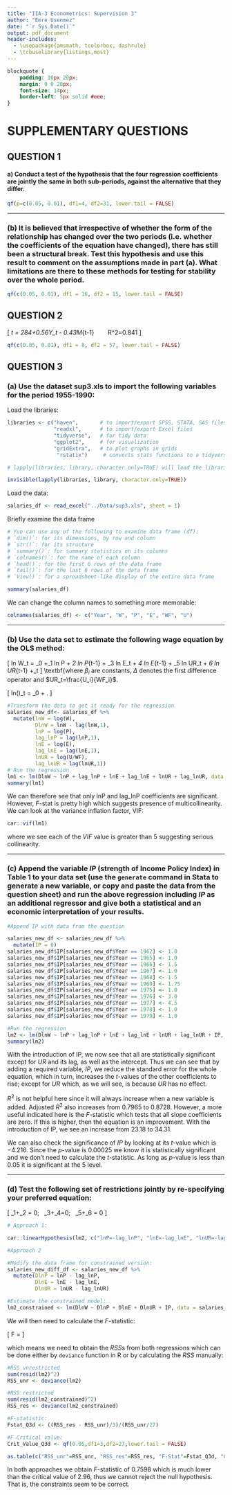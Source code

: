 ```yaml
---
title: "IIA-3 Econometrics: Supervision 3"
author: "Emre Usenmez"
date: "`r Sys.Date()`"
output: pdf_document
header-includes: 
  - \usepackage{amsmath, tcolorbox, dashrule}
  - \tcbuselibrary{listings,most}
---
```


<!-- This comment will not be displayed in the output. Below change to CSS style is to ensure the blocktexts are in the same form size as the rest of the text.-->

```css
blockquote {
    padding: 10px 20px;
    margin: 0 0 20px;
    font-size: 14px;
    border-left: 5px solid #eee;
}
```


# SUPPLEMENTARY QUESTIONS

\bigskip\bigskip

## QUESTION 1

\textbf{In a study of the Cobb-Douglass production function, a researcher suspects that the parameters are subject to change over time. Data on output, $Y$, labor input, $X_1$, and capital stock, $X_2$, are available for years 1929 to 1967. $T$ represents the time trend. The results obtained are as follows (t-values in parantheses):}

\begin{alignat*}{6}
\text{Full Sample:  } \ \ \widehat{log Y} & {}={} && -3.02 {}+{} && 1.34 \ logX_1 {}+{} && 0.29 \ logX_2 {}+{} && 0.0052 \ T \\
 & && (-6.65) && (14.68) && (4.89) && (2.34) \\
 & && && R^2 = 0.99535 && &&\hat{\sigma} = 0.03274 \\
\text{1929-48:  } \ \ \widehat{log Y} & {}={} && -3.22 {}+{} && 1.36 \ logX_1 {}+{} && 0.32 \ logX_2 {}+{} && 0.0051 \ T \\
 & && (-4.63) && (4.95) && (1.36) && (1.40) \\
 & && && R^2 = 0.97853 && && \hat{\sigma} = 0.04449 \\
\text{1949-67:  } \ \ \widehat{log Y} & {}={} && -1.56 {}+{} && 1.02 \ logX_1 {}+{} && 0.33 \ logX_2 {}+{} && 0.0095 \ T \\
 & && (-2.21) && (7.58) && (2.33) && (1.85) \\
 & && && R^2 = 0.99565 && && \hat{\sigma} = 0.0135 \\
\end{alignat*}

#### a) Conduct a test of the hypothesis that the four regression coefficients are jointly the same in both sub-periods, against the alternative that they differ.
\begin{description}
\item[Answer:] 

This question is effectively testing if there is a structural break from the start of 1949 which may be caused by different intercept, different slope coefficient, or both. Suppose the coefficients of the full sample regression are $\beta$s, and coefficients of the 1929-48 regression are $\psi$s, and coefficients of the 1949-67 are $\gamma$s. Our hypothesis is therefore:
\[
\mathbb{H}_0: (\psi_0=\gamma_0) \cap (\psi_1=\gamma_1) \cap (\psi_2=\gamma_2) \cap (\psi_3=\gamma_3) 
\]
We can test this in two ways. First is to reparameterize the model and then run an $F$-test, and the second is to run a Chow test.

\underline{First Approach:}

We can create a new coefficient $\delta = \psi-\gamma$ whereby our model becomes: $\widehat{logY}=\delta_0 + \delta_1 \ log X_1 + \delta_2 \ log X_2 + \delta_3 T + \varepsilon$ for which the hypothesis becomes:
\[
\mathbb{H}_0: (\delta_0=0) \cap (\delta_1=0) \cap (\delta_2=0) \cap (\delta_3=0)
\]
We would then use the $F$-test for this join hypothesis.

\underline{Second Approach:}

An alternative appraoch is to use \textit{Chow Test}.\footnote{Chow, C Gregory (1960) \textit{Tests of Equality Between Sets of Coefficients in Two Linear Regressions}, Econometrica, 28(3) 591:605} This test assumes that:
\begin{itemize}
  \item The error terms in the subperiod regressions are normally distributed with the same, i.e. homoskedastic, variance $\sigma^2$. That is, $u_{1929-48t} \sim N(0,\sigma^2)$ and $u_{1949-67t} \sim N(0,\sigma^2)$.
  \item The two error terms $u_{1929-48t}$ and $u_{1949-67t}$ are independently distributed.
\end{itemize}

The Chow test is an $F$-ratio which means we will need the $RSS$ of both unrestricted and restricted models. Here, \textit{the full sample model is the restricted model} since that is the model we have by imposing the restrictions that all $\psi_j=\gamma_j$ for $j=0,\dots,3$. The $RSS$ of the unrestricted model, on the other hand - and this is a key insight - is the combination of the two sub-sample $RSS$s.

\begin{tcolorbox}[breakable, title=Why $RSS$ and not $R^2$ form of $F$-Test, skin=enhancedlast]
Note that the Chow test uses $RSS$ and that there is no simple $R^2$ form of the $F$-test if separate regressions have been estimated for each group. This is because the $TSS$s are not the same as $\bar{Y}$ is not the same in both samples.
\end{tcolorbox}

The steps to carry out a Chow test is as follows:
\begin{enumerate}
  \item Obtain the restricted model's residual sum of squares, $RSS_R$, by estimating the regression for the full sample model with $(n-k-1)$ degrees of freedom, where $n=n_1+n_2$ with $n_1$ being the sample size of the first sub-sample, and $n_2$ being he sample size of the second sub-sample, and where $k$ is the number of regressors in that model.
  \item Estimate the first sub-sample model to obtain its residual sum of squares, $RSS_1$ with $n_1-k-1$ degrees of freedom.
  \item Do the same for the second sub-sample model to obtain $RSS_2$ with $n_2-k-1$ degrees of freedom.
  \item Add the two $RSS$s to compute the unrestricted model's residual sum of squares: $RSS_{UR}=RSS_1+RSS_2$.
  \item Compute the $F$-ratio:
  \[
  F = \frac{\dfrac{RSS_R-RSS_{UR}}{k+1}}{\dfrac{RSS_{UR}}{n-2(k+1)}} = \frac{\dfrac{\text{improvement in fit}}{\text{extra degrees of freedom used up}}}{\dfrac{\text{residual sum of squares remaining}}{\text{degrees of freedom remaining}}}
  \]
  \subitem
  $\hookrightarrow$
    Because we are splitting the sample into two, we are estimating k regressors for each sample plus their intercepts, so we are using up $(k+1)$ degrees of freedom twice.
  \item Compare the $F$-ratio to the critical $F$ value with \big($(k+1),n-2(k+1)$\big) degrees of freedom and fail to reject the null hypothesis of \textit{parameter stability}, i.e. no structural change, if $F$-ratio does not exceed the critical value at the chosen significance level.
\end{enumerate}

Accordingly, we first need to calculate the $RSS$s. For that, recall that $RSS = \hat{\sigma}^2(n-k-1)$ where $n=39, n_1=20, n_2=19$ because the dates are inclusive. Therefore:

\begin{align*}
RSS_R 
  &= 0.03274^2\times 35 
  &= 0.03751677 \\
RSS_UR 
  &= RSS_1 + RSS_2 \\ 
  &= 0.04449^2\times 16 + 0.0135^2\times 15 \\
  &= 0.03440351
\end{align*}

With these we can now calculate our $F$-ratio:
\[
F = \frac{\dfrac{0.03751677-0.04304995}{4}}{\dfrac{RSS_{UR}}{n-2(k+1)}} = \frac{\dfrac{0.03751677 - 0.03440351}{4}}{\dfrac{0.03440351}{31}} = 0.7013157
\]

The F-statistic for $\alpha=0.05$ is $2.678667$ and for $\alpha=0.01$ is $3.992811$, and thus we fail to reject the null hypothesis of parameter stability at either of the $\psi$ values.
\end{description}

```r
qf(p=c(0.05, 0.01), df1=4, df2=31, lower.tail = FALSE)
```


\begin{tcolorbox}[breakable, title=Why $RSS$ equals $\hat{\sigma}^2(n-k-1)$?, skin=enhancedlast]
Consider how we estimate the error variance, $\sigma^2$. First notice that $\sigma^2=\mathbb{E}(u^2)$, so an unbiased estimator of $\sigma^2$ is $\frac{1}{n}\sum_{i=1}^nu_i^2$. However, since we do not observe the errors $u_i$ this is not a true estimator. What we have, though, is the estimates of the errors $u_i$ which are the OLS residuals $\hat{u}_i$. If we replace the errors with the OLS residuals then we have
\[
\sigma^2 = \frac{\sum_{i=1}^nu_i^2}{n} = \frac{RSS}{n}
\]
which is a true estimator because it gives a computable rule for any sample of data on $X$s and $Y$. However, this is biased because it does not account for the restrictions that must be satisfied by the OLS residuals. These restrictions are given by the two OLS first order conditions:
\[
\sum_{i=1}^n\hat{u}_i = 0, \ \ \ \ \ \ \sum_{i=1}^nX_i\hat{u}_i=0
\]
for a simple regression with one regressor. In a way, if we know $n-k-1$ residuals, we can always get the other remaining residuals by using the restrictions implied by the first order conditions. Therefore there are only $n-k-1$ degrees of freedom in the OLS residuals, as opposed to $n$ degrees of freedom in the errors.

The unbiased estimator of the error variance is therefore:
\[
\hat{\sigma}^2 = \frac{\sum_{i=1}^n\hat{u}_i^2}{n-k-1} = \frac{RSS}{n-k-1}
\]
where in simple regression with one regressor, $k=1$.
\end{tcolorbox}


\bigskip\bigskip
***
\bigskip\bigskip

### (b) It is believed that irrespective of whether the form of the relationship has changed over the two periods (i.e. whether the coefficients of the equation have changed), there has still been a structural break. Test this hypothesis and use this result to comment on the assumptions made in part (a). What limitations are there to these methods for testing for stability over the whole period.

\begin{description}
\item[Answer:] What this question is effectively asking is that whether the error variances of the two subperiod regressions are the same. Recall from part (a) one of the two key assumptions of the Chow test is that the variances of the errors are homoskedastic. Therefore the hypothesis is:
\[
\mathbb{H}_0: \sigma_\psi = \sigma_\gamma \ \ \ \ \ \ \ \text{or } \ \ \ \ \mathbb{H}_0: \frac{\sigma_\psi}{\sigma_\gamma}=1 \\
\mathbb{H}_1: \sigma_\psi \neq \sigma_\gamma \ \ \ \ \ \ \ \ text{or } \ \ \ \ \mathbb{H}_0: \frac{\sigma_\psi}{\sigma_\gamma}\neq 1
\]
If the variances of the two subpopulations are the same, i.e. $\sigma_\psi=\sigma_\gamma$, as assumed by the Chow test, then the ratios of the ratios of estimated error variance to population error variance has an $F$ distribution with $(n_1-k-1)$ and $(n_2-k-1)$ degrees of freedom in the numerator and denominator, respectively. That is,
\[
\frac{\dfrac{\hat{\sigma}_\psi^2}{\sigma_\psi^2}}{\dfrac{\hat{\sigma}_\gamma^2}{\sigma_\gamma^2}} \sim F_{(n_1-k-1),(n_2-k-1)}.
\]

Notice that if $\sigma_\psi=\sigma_\gamma$ then this ratio and thus the $F$-test becomes:
\[
F = \frac{\sigma_\psi^2}{\sigma_\gamma^2}
\]
where by convention the larger estimated variance is in the numerator.

Accordingly, our $F$-statistic is:
\[
F = \frac{0.04449^2}{0.0135^2} = 10.86069.
\]

Since this is a two-tailed test, but we are putting the higher variance in the numerator, then we can treat it as one-sided test with alternative hypothesis is greater than $1$, The critical values for $\alpha=0.05$ with $(16,15)$ degrees of freedom is $2.384875$, and for $\alpha=0.01$ it is $3.485246$.

Thus at both $\alpha$ levels we can reject the null hypothesis and conclude that the subperiod variances are not the same at $\alpha=0.01$. 
This means, the assumption of Chow test does not hold and we shouldn't use the Chow test, at least not in this form. There are modifications to Chow test that can be utilized but that is beyond this class.

Another point regarding the Chow test to bear in mind is that it is sensitive to the choice of the time at which we divide the subperiods. The $F$ values would be different if the cut-off point was 1947 or 1949.

Finally, the Chow test will tell us only if the two regressions are different but not whether the difference is due to the intercepts, the slopes, or both. We can use dummy variables for that, though.

\end{description}

```r
qf(c(0.05, 0.01), df1 = 16, df2 = 15, lower.tail = FALSE)
```


\bigskip\bigskip\bigskip
\hdashrule[0.5ex]{\textwidth}{1pt}{3mm}
\bigskip\bigskip\bigskip

## QUESTION 2

\textbf{The following demand for money function was estimated from 60 observations, for which $\sum(M-\bar{M})^2=45600$:}
\[
\hat{M}_t = 284+0.56Y_t - 0.43M_{t-1} \ \ \ \ \ \ \ R^2=0.841
\]
\textbf{When a further 8 observations became available, the equation was re-estimated. The pooled data had $\sum(M-\bar{M})^2 = 50100$, and the re-estimated equation $R^2=0.818$. Carry out a Chow test for predictive failure. What do you conclude from your results? Explain carefully the role of the dummy variable in this test.}

\begin{description}
\item[Answer:]
The approach to the Chow test is similar to Question 1 whereby the $RSS$ for restricted model is the pooled data. Hwoever, notice we are not running a two separate regressions on the subsamples. So we follow the first approach from Question 1(a) by taking the differences of the model:
\[
\mathbb{H}_0: (\delta_0=0) \cap (\delta_1=0) \cap (\delta_2=0) 
\]
where $\delta$s are the coefficients of model $D_t$ which is the difference between the initial model and the model after the new observations.

Accordingly, we first need to derive the respective $RSS$s using the identity $R^2=1-\frac{RSS}{TSS}$ or $RSS = (1-R^2)TSS$ where $TSS=\sum(M-\bar{M})^2$:
\begin{align*}
RSS_R &= (1-0.841)\times 45,600 = 7,250.4 \\
RSS_{UR} &= (1-0.818)\times 50,100 = 9,118.2
\end{align*}

We can then calculate the Chow test whereby
\[
F = \\frac{\dfrac{9118.2-7250.4}{8}}{\dfrac{7250.4}{57}} = 1.835495
\]
The $F$ critical values for $\alpha=0.05$ and for $\alpha=0.01$ with $(8,57)$ degrees of freedom are $2.105599$ and $2.840694$ respectively. Accordingly we cannot reject the null hypothesis and conclude that there is no predictive failure.  

\end{description}

```r
qf(c(0.05, 0.01), df1 = 8, df2 = 57, lower.tail = FALSE)
```




\bigskip\bigskip\bigskip
\hdashrule[0.5ex]{\textwidth}{1pt}{3mm}
\bigskip\bigskip\bigskip

## QUESTION 3

### (a) Use the dataset sup3.xls to import the following variables for the period 1955-1990:
\begin{description}
\item[W =] \textbf{Wages and Salaries (£ million), CSO code: CFAJ\_AU}
\item[P =] \textbf{Implied Deflator for Consumers Expenditure, CSO code: GIEF\_AU} 
\item[E =] \textbf{Employees in Employment, CSO code: BCAD\_AU}
\item[WF =] \textbf{Workforce, CSO code: DYDB\_AU}
\item[U =] \textbf{Unemployed, CSO code: BCAB\_AU}
\end{description}

Load the libraries:
```r
libraries <- c("haven",       # to import/export SPSS, STATA, SAS files
               "readxl",      # to import/export Excel files   
               "tidyverse",   # for tidy data
               "ggplot2",     # for visualization
               "gridExtra",   # to plot graphs in grids
                "rstatix")     # converts stats functions to a tidyverse-friendly format, and can use `levene_test()`

# lapply(libraries, library, character.only=TRUE) will load the libraries
```

```r
invisible(lapply(libraries, library, character.only=TRUE))
```

Load the data:
```r
salaries_df <- read_excel("../Data/sup3.xls", sheet = 1)
```
Briefly examine the data frame
```r
# Yuo can use any of the following to examine data frame (df): 
# `dim()`: for its dimensions, by row and column
# `str()`: for its structure
# `summary()`: for summary statistics on its columns
# `colnames()`: for the name of each column
# `head()`: for the first 6 rows of the data frame
# `tail()`: for the last 6 rows of the data frame
# `View()`: for a spreadsheet-like display of the entire data frame

summary(salaries_df)
```
We can change the column names to something more memorable:
```r
colnames(salaries_df) <- c("Year", "W", "P", "E", "WF", "U")
```


\bigskip\bigskip
***
\bigskip\bigskip

### (b) Use the data set to estimate the following wage equation by the OLS method:
\[
\Delta ln W_t = \beta_0 +\beta_1 ln P + \beta_2 ln P_{t-1} + \beta_3 ln E_t + \beta_4 ln E_{t-1} + \beta_5 ln UR_t + \beta_6 ln UR_{t-1} +\varepsilon_t 
\]
\textbf{where $\beta_i$ are constants, $\Delta$ denotes the first difference operator and $UR_t=\frac{U_i}{WF_i}$.

\textbf{Verify that your estimate of $\beta_1$ is $.91170$. Also show that the above is a generalized version of the following hypothesis:}
\[
\Delta ln\Big(\frac{W}{EP}\Big)_t = \beta_0 + \varepsilon.
\]
\textbf{How would you explain the inclusion of the $UR$ terms?}

\begin{description}
\item[Answer:]
\end{description}

```r
#Transform the data to get it ready for the regression
salaries_new_df<- salaries_df %>% 
  mutate(lnW = log(W),
         DlnW = lnW - lag(lnW,1),
         lnP = log(P),
         lag_lnP = lag(lnP,1),
         lnE = log(E),
         lag_lnE = lag(lnE,1),
         lnUR = log(U/WF),
         lag_lnUR = lag(lnUR,1))
# Run the regression
lm1 <- lm(DlnW ~ lnP + lag_lnP + lnE + lag_lnE + lnUR + lag_lnUR, data = salaries_new_df)
summary(lm1)
```

We can therefore see that only lnP and lag_lnP coefficients are significant. However, $F$-stat is pretty high which suggests presence of multicollinearity. We can look at the variance inflation factor, VIF:

```r
car::vif(lm1)
```

where we see each of the $VIF$ value is greater than $5$ suggesting serious collinearity.


\bigskip\bigskip
***
\bigskip\bigskip

### (c) Append the variable $IP$ (strength of Income Policy Index) in Table 1 to your data set (use the `generate` command in Stata to generate a new variable, or copy and paste the data from the question sheet) and run the above regression including $IP$ as an additional regressor and give both a statistical and an economic interpretation of your results.

\begin{description}
\item[Answer:]
\end{description}

```r
#Append IP with data from the question

salaries_new_df <- salaries_new_df %>% 
  mutate(IP = 0)
salaries_new_df$IP[salaries_new_df$Year == 1962] <- 1.0
salaries_new_df$IP[salaries_new_df$Year == 1965] <- 1.0
salaries_new_df$IP[salaries_new_df$Year == 1966] <- 1.5
salaries_new_df$IP[salaries_new_df$Year == 1967] <- 1.0
salaries_new_df$IP[salaries_new_df$Year == 1968] <- 1.5
salaries_new_df$IP[salaries_new_df$Year == 1969] <- 1.75
salaries_new_df$IP[salaries_new_df$Year == 1975] <- 1.0
salaries_new_df$IP[salaries_new_df$Year == 1976] <- 3.0
salaries_new_df$IP[salaries_new_df$Year == 1977] <- 4.5
salaries_new_df$IP[salaries_new_df$Year == 1978] <- 1.0
salaries_new_df$IP[salaries_new_df$Year == 1979] <- 1.0

#Run the regression
lm2 <- lm(DlnW ~ lnP + lag_lnP + lnE + lag_lnE + lnUR + lag_lnUR + IP, data = salaries_new_df)
summary(lm2)
```

With the introduction of IP, we now see that all are statistically significant except for $UR$ and its lag, as well as the intercept. Thus we can see that by adding a required variable, $IP$, we reduce the standard error for the whole equation, which in turn, increases the $t$-values of the other coefficients to rise; except for $UR$ which, as we will see, is because $UR$ has no effect.

$R^2$ is not helpful here since it will always increase when a new variable is added. Adjusted $R^2$ also increases from $0.7965$ to $0.8728$. However, a more useful indicated here is the $F$-statistic which tests that all slope coefficients are zero. If this is higher, then the equation is an improvement. With the introduction of IP, we see an increase from $23.18$ to $34.31$.

We can also check the significance of $IP$ by looking at its $t$-value which is $-4.216$. Since the $p$-value is $0.00025$ we know it is statistically significant and we don't need to calculate the $t$-statistic. As long as $p$-value is less than $0.05$ it is significant at the $5%$ level.


\bigskip\bigskip
***
\bigskip\bigskip

### (d) Test the following set of restrictions jointly by re-specifying your preferred equation:
\[
\beta_1+\beta_2 = 0; \ \ \beta_3+\beta_4=0; \ \ \beta_5+\beta_6 = 0
\]
\textbf{Verify your results using the Wald Test (the `test` command in Stata). Interpret your results.}

\begin{description}
\item[Answer:]
We can do this in two different ways. First is to use the `test` command in Stata, or `linearHypothesis` command from the `car` package in R. The second way is to impose the constraint on the equation and then compare the constrained and unconstrained equations, testing the restriction on the constrained equation.
\end{description}

```r
# Approach 1:

car::linearHypothesis(lm2, c("lnP=-lag_lnP", "lnE=-lag_lnE", "lnUR=-lag_lnUR"))
```

```r
#Approach 2

#Modify the data frame for constrained version:
salaries_new_diff_df <- salaries_new_df %>% 
  mutate(DlnP = lnP - lag_lnP,
         DlnE = lnE - lag_lnE,
         DlnUR = lnUR - lag_lnUR)

#Estimate the constrained model:
lm2_constrained <- lm(DlnW ~ DlnP + DlnE + DlnUR + IP, data = salaries_new_diff_df)

```

We will then need to calculate the $F$-statistic:

\[
F = \frac{\dfrac{RSS_R - RSS_{UR}}{df_1}}{\dfrac{RSS_{UR}}{df_2}}
\]

which means we need to obtain the $RSS$s from both regressions which can be done either by `deviance` function in R or by calculating the $RSS$ manually:

```r
#RSS unrestricted
sum(resid(lm2)^2)
RSS_unr <- deviance(lm2)

#RSS restricted
sum(resid(lm2_constrained)^2)
RSS_res <- deviance(lm2_constrained)

#F-statistic:
Fstat_Q3d <- ((RSS_res - RSS_unr)/3)/(RSS_unr/27)

#F Critical value:
Crit_Value_Q3d <- qf(0.05,df1=3,df2=27,lower.tail = FALSE)

as.table(c("RSS_unr"=RSS_unr, "RSS_res"=RSS_res, "F-Stat"=Fstat_Q3d, "Critical_Value"=Crit_Value_Q3d))
```

In both approaches we obtain $F$-statistic of $0.7598$ which is much lower than the critical value of $2.96$, thus we cannot reject the null hypothesis. That is, the constraints seem to be correct.
